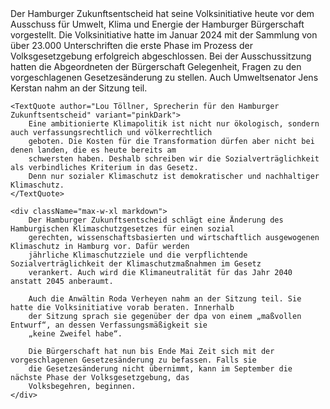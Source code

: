 
<PressReleaseHeroBlock title={pressRelease.title} date={pressRelease.date} />

<Block>
    <SectionBorderDecorationBlob91LeftCenter
        firstBlobClassName="fill-pink-light"
        secondBlobClassName="fill-green-neon"
    />
    <SectionBorderDecorationBlob33Header
        firstBlobClassName="fill-blue-light"
        secondBlobClassName="fill-pink-light"
    />
    <div className="max-w-xl">
        Der Hamburger Zukunftsentscheid hat seine Volksinitiative heute vor dem Ausschuss für Umwelt, Klima und Energie
        der Hamburger Bürgerschaft vorgestellt. Die Volksinitiative hatte im Januar 2024 mit der Sammlung von über
        23.000 Unterschriften die erste Phase im Prozess der Volksgesetzgebung erfolgreich abgeschlossen. Bei der
        Ausschussitzung hatten die Abgeordneten der Bürgerschaft Gelegenheit, Fragen zu den vorgeschlagenen
        Gesetzesänderung zu stellen. Auch Umweltsenator Jens Kerstan nahm an der Sitzung teil.
    </div>

    <TextQuote author="Lou Töllner, Sprecherin für den Hamburger Zukunftsentscheid" variant="pinkDark">
        Eine ambitionierte Klimapolitik ist nicht nur ökologisch, sondern auch verfassungsrechtlich und völkerrechtlich
        geboten. Die Kosten für die Transformation dürfen aber nicht bei denen landen, die es heute bereits am
        schwersten haben. Deshalb schreiben wir die Sozialverträglichkeit als verbindliches Kriterium in das Gesetz.
        Denn nur sozialer Klimaschutz ist demokratischer und nachhaltiger Klimaschutz.
    </TextQuote>

    <div className="max-w-xl markdown">
        Der Hamburger Zukunftsentscheid schlägt eine Änderung des Hamburgischen Klimaschutzgesetzes für einen sozial
        gerechten, wissenschaftsbasierten und wirtschaftlich ausgewogenen Klimaschutz in Hamburg vor. Dafür werden
        jährliche Klimaschutzziele und die verpflichtende Sozialverträglichkeit der Klimaschutzmaßnahmen im Gesetz
        verankert. Auch wird die Klimaneutralität für das Jahr 2040 anstatt 2045 anberaumt.

        Auch die Anwältin Roda Verheyen nahm an der Sitzung teil. Sie hatte die Volksinitiative vorab beraten. Innerhalb
        der Sitzung sprach sie gegenüber der dpa von einem „maßvollen Entwurf“, an dessen Verfassungsmäßigkeit sie
        „keine Zweifel habe“.

        Die Bürgerschaft hat nun bis Ende Mai Zeit sich mit der vorgeschlagenen Gesetzesänderung zu befassen. Falls sie
        die Gesetzesänderung nicht übernimmt, kann im September die nächste Phase der Volksgesetzgebung, das
        Volksbegehren, beginnen.
    </div>

</Block>
